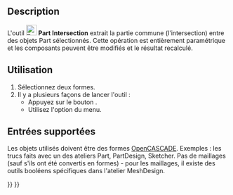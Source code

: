<languages/>

{{Docnav/fr
|[[Part_Fuse/fr|Union]]
|[[Part_JoinConnect/fr|Connecter]]
|[[Part_Workbench/fr|Atelier Part]]
|IconL=Part_Fuse.svg
|IconR=Part_JoinConnect.svg
|IconC=Workbench_Part.svg
}}

{{GuiCommand/fr
|Name=Part_Common
|Name/fr=Part Intersection
|MenuLocation=Part → Opérations booléennes → Créer une intersection 
|Workbenches=[[Part_Workbench/fr|Part]]
|SeeAlso=[[Part_Boolean/fr|Part Opérations booléennes]], [[Part_Cut/fr|Part Soustraction]], [[Part_Fuse/fr|Part Union]]
}}

==Description==

L'outil [[Image:Part_Common.svg|24px]] '''Part Intersection''' extrait la partie commune (l'intersection) entre des objets Part sélectionnés. Cette opération est entièrement paramétrique et les composants peuvent être modifiés et le résultat recalculé.

<span id="Usage"></span>
== Utilisation ==

# Sélectionnez deux formes.
# Il y a plusieurs façons de lancer l'outil :
#* Appuyez sur le bouton {{Button|[[Image:Part_Common.svg|16px]] [[Part_Common/fr|Créer une intersection]]}}.
#* Utilisez l'option {{MenuCommand|Part → Opérations booléennes → [[Image:Part_Common.svg|16px]] Créer une intersection}} du menu.

<span id="Supported_inputs"></span>
==Entrées supportées==

Les objets utilisés doivent être des formes [[OpenCASCADE/fr|OpenCASCADE]]. Exemples : les trucs faits avec un des ateliers Part, PartDesign, Sketcher. Pas de maillages (sauf s'ils ont été convertis en formes) - pour les maillages, il existe des outils booléens spécifiques dans l'atelier MeshDesign.


{{Docnav/fr
|[[Part_Fuse/fr|Union]]
|[[Part_JoinConnect/fr|Connecter]]
|[[Part_Workbench/fr|Atelier Part]]
|IconL=Part_Fuse.svg
|IconR=Part_JoinConnect.svg
|IconC=Workbench_Part.svg
}}

{{Part_Tools_navi{{#translation:}}}}
{{Userdocnavi{{#translation:}}}}